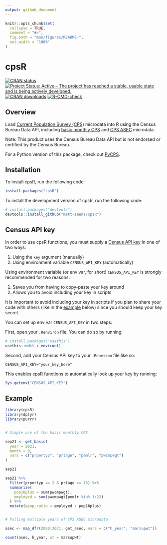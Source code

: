 ```yaml
---
output: github_document
---
```


<!-- README.md is generated from README.Rmd. Please edit that file -->

```r
knitr::opts_chunk$set(
  collapse = TRUE,
  comment = "#>",
  fig.path = "man/figures/README-",
  out.width = "100%"
)
```

# cpsR

<!-- badges: start -->

[![CRAN status](https://www.r-pkg.org/badges/version/cpsR)](https://CRAN.R-project.org/package=cpsR)
[![Project Status: Active – The project has reached a stable, usable state and is being actively developed.](https://www.repostatus.org/badges/latest/active.svg)](https://www.repostatus.org/#active)
[![CRAN downloads](https://cranlogs.r-pkg.org/badges/grand-total/cpsR)](https://cran.r-project.org/package=cpsR)
[![R-CMD-check](https://github.com/matt-saenz/cpsR/actions/workflows/R-CMD-check.yaml/badge.svg)](https://github.com/matt-saenz/cpsR/actions/workflows/R-CMD-check.yaml)
<!-- badges: end -->

## Overview

Load [Current Population Survey (CPS)](https://www.census.gov/programs-surveys/cps/about.html) microdata into R using the Census Bureau Data API, including [basic monthly CPS](https://www.census.gov/data/datasets/time-series/demo/cps/cps-basic.html) and [CPS ASEC](https://www.census.gov/data/datasets/time-series/demo/cps/cps-asec.html) microdata.

Note: This product uses the Census Bureau Data API but is not endorsed or certified by the Census Bureau.

For a Python version of this package, check out [PyCPS](https://github.com/matt-saenz/PyCPS).

## Installation

To install cpsR, run the following code:

``` r
install.packages("cpsR")
```

To install the development version of cpsR, run the following code:

``` r
# install.packages("devtools")
devtools::install_github("matt-saenz/cpsR")
```

## Census API key

In order to use cpsR functions, you must supply a [Census API key](https://api.census.gov/data/key_signup.html) in one of two ways:

1. Using the `key` argument (manually)
2. Using environment variable `CENSUS_API_KEY` (automatically)

Using environment variable (or env var, for short) `CENSUS_API_KEY` is strongly recommended for two reasons:

1. Saves you from having to copy-paste your key around
2. Allows you to avoid including your key in scripts

It is important to avoid including your key in scripts if you plan to share your code with others (like in the [example](#example) below) since you should keep your key secret.

You can set up env var `CENSUS_API_KEY` in two steps:

First, open your `.Renviron` file. You can do so by running:

``` r
# install.packages("usethis")
usethis::edit_r_environ()
```

Second, add your Census API key to your `.Renviron` file like so:

```
CENSUS_API_KEY="your_key_here"
```

This enables cpsR functions to automatically look up your key by running:

``` r
Sys.getenv("CENSUS_API_KEY")
```

## Example

```r
library(cpsR)
library(dplyr)
library(purrr)


# Simple use of the basic monthly CPS

sep21 <- get_basic(
  year = 2021,
  month = 9,
  vars = c("prpertyp", "prtage", "pemlr", "pwcmpwgt")
)

sep21

sep21 %>%
  filter(prpertyp == 2 & prtage >= 16) %>%
  summarize(
    pop16plus = sum(pwcmpwgt),
    employed = sum(pwcmpwgt[pemlr %in% 1:2])
  ) %>%
  mutate(epop_ratio = employed / pop16plus)


# Pulling multiple years of CPS ASEC microdata

asec <- map_dfr(2020:2021, get_asec, vars = c("h_year", "marsupwt"))

count(asec, h_year, wt = marsupwt)
```
